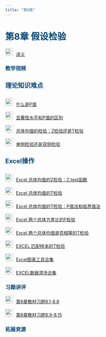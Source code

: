 ```yaml
---
title: "第8章"
---
```


<h1 style="color: #044875;"> 第8章 假设检验 </h1>

<img src="img/teacher.png" alt="讲义" style="width: 24px; height: 24px;margin-right: 10px">[讲义](https://lizongzhang.github.io/stat/chap8.html)

<h3 style="color: #044875;"> 教学视频 </h3>

<h4 style="color: #044875; font-size: 20px;"> 理论知识难点 </h4>

<img src="img/video.png" alt="讲义" style="width: 24px; height: 24px;margin-right: 10px">[什么是P值](https://www.bilibili.com/video/BV1F64y1C7nq/?p=1) 

<img src="img/video.png" alt="讲义" style="width: 24px; height: 24px;margin-right: 10px">[显著性水平和P值的区别](https://www.bilibili.com/video/BV1F64y1C7nq/?p=2) 

<img src="img/video.png" alt="讲义" style="width: 24px; height: 24px;margin-right: 10px">[总体均值的检验：Z检验还是T检验](https://www.bilibili.com/video/BV1F64y1C7nq/?p=3) 

<img src="img/video.png" alt="讲义" style="width: 24px; height: 24px;margin-right: 10px">[单侧检验还是双侧检验](https://www.bilibili.com/video/BV1F64y1C7nq/?p=4) 

<h4 style="color: #044875; font-size: 20px;"> Excel操作 </h4>

<img src="img/video.png" alt="讲义" style="width: 24px; height: 24px;margin-right: 10px">[Excel 总体均值的Z检验：Z.test函数](https://www.bilibili.com/video/BV1L54y1r73w/)

<img src="img/video.png" alt="讲义" style="width: 24px; height: 24px;margin-right: 10px">[Excel 总体均值的T检验](https://www.bilibili.com/video/BV1uv411r7ws/)
        
<img src="img/video.png" alt="讲义" style="width: 24px; height: 24px;margin-right: 10px">[Excel 总体均值的T检验：P值法和临界值法](https://www.bilibili.com/video/BV1mr4y1w7yp/)

<img src="img/video.png" alt="讲义" style="width: 24px; height: 24px;margin-right: 10px">[Excel 两个总体方差比的F检验](https://www.bilibili.com/video/BV1Zr4y1F7jK/)

<img src="img/video.png" alt="讲义" style="width: 24px; height: 24px;margin-right: 10px">[Excel 两个总体均值是否相等的T检验](https://www.bilibili.com/video/BV16Z4y137HV/) 
        
<img src="img/video.png" alt="讲义" style="width: 24px; height: 24px;margin-right: 10px">[EXCEL 匹配样本的T检验](https://www.bilibili.com/video/BV1mD4y1Q77U/) 

<img src="img/video.png" alt="讲义" style="width: 24px; height: 24px;margin-right: 10px">[Excel图表工具合集](https://www.bilibili.com/video/BV1uK4y1X752/)

<img src="img/video.png" alt="讲义" style="width: 24px; height: 24px;margin-right: 10px">[EXCEL数据清洗合集](https://www.bilibili.com/video/BV1uc41177Mn/)

<h3 style="color: #044875;"> 习题讲评 </h3>

<img src="img/video.png" alt="讲义" style="width: 24px; height: 24px;margin-right: 10px">[第8章教材习题8.1-8.8](https://www.bilibili.com/video/BV1dM4y1t7Xw/)  

<img src="img/video.png" alt="讲义" style="width: 24px; height: 24px;margin-right: 10px">[第8章教材习题8.9-8.15](https://www.bilibili.com/video/BV12h411L74S/) 

<h3 style="color: #044875;"> 拓展资源 </h3>



    
 